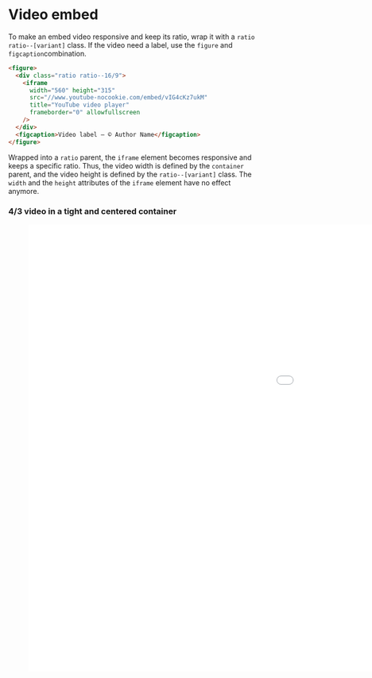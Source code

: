 
<Meta
  title="Components/Video/Embed"
/>

# Video embed

To make an embed video responsive and keep its ratio, wrap it with a `ratio ratio--[variant]` class.
If the video need a label, use the `figure` and `figcaption`combination.

```html
<figure>
  <div class="ratio ratio--16/9">
    <iframe
      width="560" height="315"
      src="//www.youtube-nocookie.com/embed/vIG4cKz7ukM"
      title="YouTube video player"
      frameborder="0" allowfullscreen
    />
  </div>
  <figcaption>Video label — © Author Name</figcaption>
</figure>
```

Wrapped into a `ratio` parent, the `iframe` element becomes responsive and keeps a specific ratio. Thus, the video width is defined by the `container` parent, and the video height is defined by the `ratio--[variant]` class. The `width` and the `height` attributes of the `iframe` element have no effect anymore.

<Canvas>
  <div class="container container--grid gap--responsive">
    <div class="container__center--xs">
      <h3 class="h3">4/3 video in a tight and centered container</h3>
      <figure>
        <div class="ratio ratio--4/3">
          <iframe
            width="1600" height="900"
            src="//www.youtube-nocookie.com/embed/vIG4cKz7ukM"
            title="YouTube video player"
            frameborder="0" allowfullscreen
          />
        </div>
        <figcaption>Geoinformation - Alles findet irgendwo statt — © Swiss Geoportal</figcaption>
      </figure>
    </div>
    <div class="container__center--md">
      <h3 class="h3">16/9 video in a medium and centered container</h3>
      <figure>
        <div class="ratio ratio--16/9">
          <iframe
            width="560" height="315"
            src="//www.youtube-nocookie.com/embed/vIG4cKz7ukM"
            title="YouTube video player"
            frameborder="0" allowfullscreen
          />
        </div>
        <figcaption>Geoinformation - Alles findet irgendwo statt — © Swiss Geoportal</figcaption>
      </figure>
    </div>
  </div>
</Canvas>
